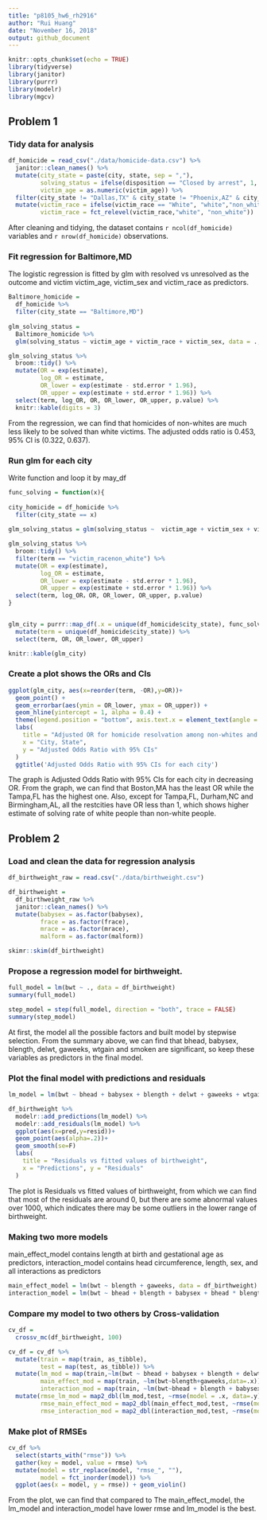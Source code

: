 ```yaml
---
title: "p8105_hw6_rh2916"
author: "Rui Huang"
date: "November 16, 2018"
output: github_document
---
```


```r
knitr::opts_chunk$set(echo = TRUE)
library(tidyverse)
library(janitor)
library(purrr)
library(modelr)
library(mgcv)
```

## Problem 1 

### Tidy data for analysis

```r
df_homicide = read_csv("./data/homicide-data.csv") %>% 
  janitor::clean_names() %>% 
  mutate(city_state = paste(city, state, sep = ","),
         solving_status = ifelse(disposition == "Closed by arrest", 1, 0),
         victim_age = as.numeric(victim_age)) %>% 
  filter(city_state != "Dallas,TX" & city_state != "Phoenix,AZ" & city_state != "Kansas City,MO" & city_state != "Tulsa,AL") %>%
  mutate(victim_race = ifelse(victim_race == "White", "white","non_white"),
         victim_race = fct_relevel(victim_race,"white", "non_white"))
```

After cleaning and tidying, the dataset contains `r ncol(df_homicide)` variables and `r nrow(df_homicide)` observations.

### Fit regression for Baltimore,MD

The logistic regression is fitted by glm with resolved vs unresolved as the outcome and victim victim_age, victim_sex and victim_race as predictors. 

```r
Baltimore_homicide =
  df_homicide %>% 
  filter(city_state == "Baltimore,MD") 
  
glm_solving_status = 
  Baltimore_homicide %>% 
  glm(solving_status ~ victim_age + victim_race + victim_sex, data = ., family = binomial()) 

glm_solving_status %>% 
  broom::tidy() %>% 
  mutate(OR = exp(estimate),
         log_OR = estimate,
         OR_lower = exp(estimate - std.error * 1.96),
         OR_upper = exp(estimate + std.error * 1.96)) %>%
  select(term, log_OR, OR, OR_lower, OR_upper, p.value) %>% 
  knitr::kable(digits = 3)
```


From the regression, we can find that homicides of non-whites are much less likely to be solved than white victims. The adjusted odds ratio is 0.453, 95% CI is (0.322, 0.637).


### Run glm for each city 

Write function and loop it by may_df

```r
func_solving = function(x){
  
city_homicide = df_homicide %>%
  filter(city_state == x) 
  
glm_solving_status = glm(solving_status ~  victim_age + victim_sex + victim_race, data = city_homicide, family = binomial()) 

glm_solving_status %>% 
  broom::tidy() %>% 
  filter(term == "victim_racenon_white") %>%
  mutate(OR = exp(estimate),
         log_OR = estimate,
         OR_lower = exp(estimate - std.error * 1.96),
         OR_upper = exp(estimate + std.error * 1.96)) %>%
  select(term, log_OR，OR, OR_lower, OR_upper, p.value)
}


glm_city = purrr::map_df(.x = unique(df_homicide$city_state), func_solving) %>%
  mutate(term = unique(df_homicide$city_state)) %>%
  select(term, OR, OR_lower, OR_upper)

knitr::kable(glm_city)
```

### Create a plot shows the  ORs and CIs

```r
ggplot(glm_city, aes(x=reorder(term, -OR),y=OR))+
  geom_point() +
  geom_errorbar(aes(ymin = OR_lower, ymax = OR_upper)) +
  geom_hline(yintercept = 1, alpha = 0.4) +
  theme(legend.position = "bottom", axis.text.x = element_text(angle = 90, hjust = 1), legend.key.width = unit(0.15,'cm')) +
  labs(
    title = "Adjusted OR for homicide resolvation among non-whites and whites by city",
    x = "City, State",
    y = "Adjusted Odds Ratio with 95% CIs"
  )
  ggtitle('Adjusted Odds Ratio with 95% CIs for each city')
```

The graph is Adjusted Odds Ratio with 95% CIs for each city in decreasing OR. From the graph, we can find that Boston,MA has the least OR while the Tampa,FL has the highest one. Also, except for Tampa,FL, Durham,NC and Birmingham,AL, all the restcities have OR less than 1, which shows higher estimate of solving rate of white people than non-white people. 


## Problem 2

### Load and clean the data for regression analysis 

```r
df_birthweight_raw = read.csv("./data/birthweight.csv")

df_birthweight = 
  df_birthweight_raw %>% 
  janitor::clean_names() %>% 
  mutate(babysex = as.factor(babysex),
         frace = as.factor(frace),
         mrace = as.factor(mrace),
         malform = as.factor(malform))

skimr::skim(df_birthweight)
```

### Propose a regression model for birthweight.


```r
full_model = lm(bwt ~ ., data = df_birthweight)
summary(full_model)

step_model = step(full_model, direction = "both", trace = FALSE)
summary(step_model)
```

At first, the model all the possible factors and built model by stepwise selection. From the summary above, we can find that bhead, babysex, blength, delwt, gaweeks, wtgain and smoken are significant, so keep these variables as predictors in the final model. 

### Plot the final model with predictions and residuals

```r
lm_model = lm(bwt ~ bhead + babysex + blength + delwt + gaweeks + wtgain + smoken, data = df_birthweight)

df_birthweight %>% 
  modelr::add_predictions(lm_model) %>% 
  modelr::add_residuals(lm_model) %>% 
  ggplot(aes(x=pred,y=resid))+
  geom_point(aes(alpha=.2))+
  geom_smooth(se=F)
  labs(
    title = "Residuals vs fitted values of birthweight",
    x = "Predictions", y = "Residuals"
  )
```

The plot is Residuals vs fitted values of birthweight, from which we can find that most of the residuals are around 0, but there are some abnormal values over 1000, which indicates there may be some outliers in the lower range of birthweight.

### Making two more models

main_effect_model contains length at birth and gestational age as predictors, interaction_model contains head circumference, length, sex, and all interactions as predictors

```r
main_effect_model = lm(bwt ~ blength + gaweeks, data = df_birthweight)
interaction_model = lm(bwt ~ bhead + blength + babysex + bhead * blength * babysex, data = df_birthweight)
```

### Compare my model to two others by Cross-validation

```r
cv_df = 
  crossv_mc(df_birthweight, 100)

cv_df = cv_df %>% 
  mutate(train = map(train, as_tibble),
         test = map(test, as_tibble)) %>% 
  mutate(lm_mod = map(train,~lm(bwt ~ bhead + babysex + blength + delwt + gaweeks + wtgain + smoken, data=.x)),
         main_effect_mod = map(train, ~lm(bwt~blength+gaweeks,data=.x)),
         interaction_mod = map(train, ~lm(bwt~bhead + blength + babysex + bhead * blength * babysex, data=.x))) %>% 
  mutate(rmse_lm_mod = map2_dbl(lm_mod,test, ~rmse(model = .x, data=.y)),
         rmse_main_effect_mod = map2_dbl(main_effect_mod,test, ~rmse(model = .x, data=.y)),
         rmse_interaction_mod = map2_dbl(interaction_mod,test, ~rmse(model = .x, data=.y))) 
```

### Make plot of RMSEs

```r
cv_df %>% 
  select(starts_with("rmse")) %>% 
  gather(key = model, value = rmse) %>% 
  mutate(model = str_replace(model, "rmse_", ""),
         model = fct_inorder(model)) %>% 
  ggplot(aes(x = model, y = rmse)) + geom_violin()
```

From the plot, we can find that compared to The main_effect_model, the lm_model and interaction_model have lower rmse and lm_model is the best.  


